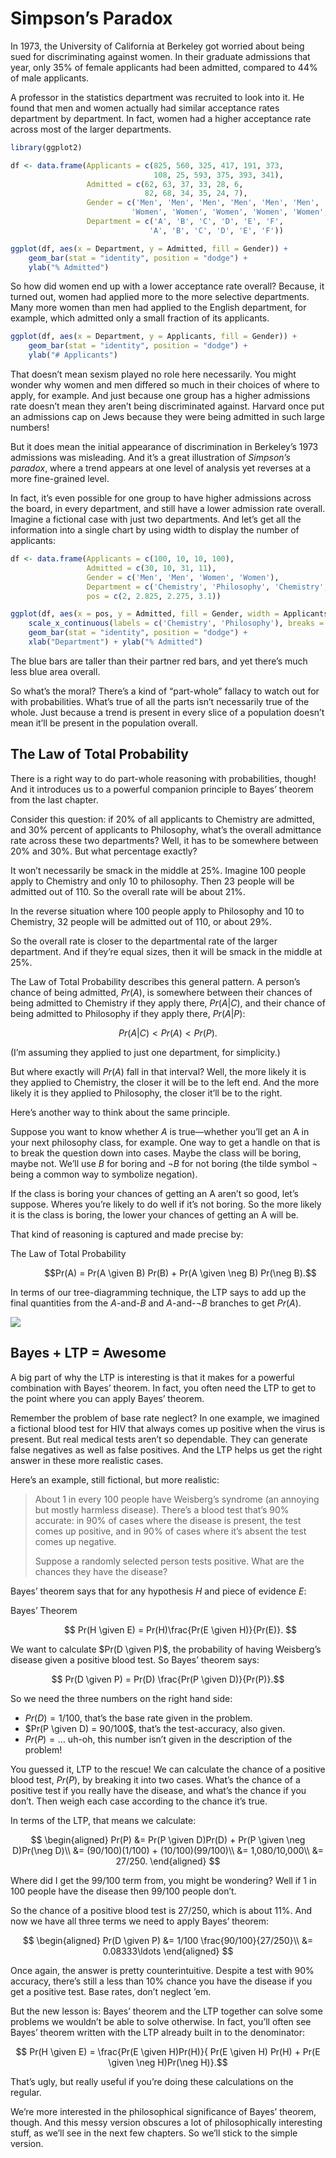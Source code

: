 # Simpson's Paradox

In 1973, the University of California at Berkeley got worried about being sued for discriminating against women. In their graduate admissions that year, only 35% of female applicants had been admitted, compared to 44% of male applicants.

A professor in the statistics department was recruited to look into it. He found that men and women actually had similar acceptance rates department by department. In fact, women had a higher acceptance rate across most of the larger departments.

```r
library(ggplot2)

df <- data.frame(Applicants = c(825, 560, 325, 417, 191, 373,
                                108, 25, 593, 375, 393, 341),
                 Admitted = c(62, 63, 37, 33, 28, 6,
                              82, 68, 34, 35, 24, 7),
                 Gender = c('Men', 'Men', 'Men', 'Men', 'Men', 'Men',
                           'Women', 'Women', 'Women', 'Women', 'Women', 'Women'),
                 Department = c('A', 'B', 'C', 'D', 'E', 'F',
                               'A', 'B', 'C', 'D', 'E', 'F'))

ggplot(df, aes(x = Department, y = Admitted, fill = Gender)) +
    geom_bar(stat = "identity", position = "dodge") +
    ylab("% Admitted")
```

So how did women end up with a lower acceptance rate overall? Because, it turned out, women had applied more to the more selective departments. Many more women than men had applied to the English department, for example, which admitted only a small fraction of its applicants.

```r
ggplot(df, aes(x = Department, y = Applicants, fill = Gender)) +
    geom_bar(stat = "identity", position = "dodge") +
    ylab("# Applicants")
```

That doesn't mean sexism played no role here necessarily. You might wonder why women and men differed so much in their choices of where to apply, for example. And just because one group has a higher admissions rate doesn't mean they aren't being discriminated against. Harvard once put an admissions cap on Jews because they were being admitted in such large numbers!

But it does mean the initial appearance of discrimination in Berkeley's 1973 admissions was misleading. And it's a great illustration of *Simpson's paradox*, where a trend appears at one level of analysis yet reverses at a more fine-grained level.

In fact, it's even possible for one group to have higher admissions across the board, in every department, and still have a lower admission rate overall. Imagine a fictional case with just two departments. And let's get all the information into a single chart by using width to display the number of applicants:

```r
df <- data.frame(Applicants = c(100, 10, 10, 100),
                 Admitted = c(30, 10, 31, 11),
                 Gender = c('Men', 'Men', 'Women', 'Women'),
                 Department = c('Chemistry', 'Philosophy', 'Chemistry', 'Philosophy'),
                 pos = c(2, 2.825, 2.275, 3.1))

ggplot(df, aes(x = pos, y = Admitted, fill = Gender, width = Applicants / 200)) +
    scale_x_continuous(labels = c('Chemistry', 'Philosophy'), breaks = c(2, 3)) +
    geom_bar(stat = "identity", position = "dodge") +
    xlab("Department") + ylab("% Admitted")
```

The blue bars are taller than their partner red bars, and yet there's much less blue area overall.

So what's the moral? There's a kind of "part-whole" fallacy to watch out for with probabilities. What's true of all the parts isn't necessarily true of the whole. Just because a trend is present in every slice of a population doesn't mean it'll be present in the population overall.


## The Law of Total Probability

There is a right way to do part-whole reasoning with probabilities, though! And it introduces us to a powerful companion principle to Bayes' theorem from the last chapter.

Consider this question: if 20% of all applicants to Chemistry are admitted, and 30% percent of applicants to Philosophy, what's the overall admittance rate across these two departments? Well, it has to be somewhere between 20% and 30%. But what percentage exactly?

It won't necessarily be smack in the middle at 25%. Imagine 100 people apply to Chemistry and only 10 to philosophy. Then 23 people will be admitted out of 110. So the overall rate will be about 21%.

In the reverse situation where 100 people apply to Philosophy and 10 to Chemistry, 32 people will be admitted out of 110, or about 29%.

So the overall rate is closer to the departmental rate of the larger department. And if they're equal sizes, then it will be smack in the middle at 25%.

The Law of Total Probability describes this general pattern. A person's chance of being admitted, $Pr(A)$, is somewhere between their chances of being admitted to Chemistry if they apply there, $Pr(A|C)$, and their chance of being admitted to Philosophy if they apply there, $Pr(A|P)$:

$$ Pr(A|C) < Pr(A) < Pr(P). $$

(I'm assuming they applied to just one department, for simplicity.)

But where exactly will $Pr(A)$ fall in that interval? Well, the more likely it is they applied to Chemistry, the closer it will be to the left end. And the more likely it is they applied to Philosophy, the closer it'll be to the right.

Here's another way to think about the same principle.

Suppose you want to know whether $A$ is true---whether you'll get an A in your next philosophy class, for example. One way to get a handle on that is to break the question down into cases. Maybe the class will be boring, maybe not. We'll use $B$ for boring and $\neg B$ for not boring (the tilde symbol $\neg$ being a common way to symbolize negation).

If the class is boring your chances of getting an A aren't so good, let's suppose. Wheres you're likely to do well if it's not boring. So the more likely it is the class is boring, the lower your chances of getting an A will be.

That kind of reasoning is captured and made precise by:

The Law of Total Probability

:  $$Pr(A) = Pr(A \given B) Pr(B) + Pr(A \given \neg B) Pr(\neg B).$$

In terms of our tree-diagramming technique, the LTP says to add up the final quantities from the $A$-and-$B$ and $A$-and-$\neg B$ branches to get $Pr(A)$.

![](img/LTP-Tree.png)


## Bayes + LTP = Awesome

A big part of why the LTP is interesting is that it makes for a powerful combination with Bayes' theorem. In fact, you often need the LTP to get to the point where you can apply Bayes' theorem.

Remember the problem of base rate neglect? In one example, we imagined a fictional blood test for HIV that always comes up positive when the virus is present. But real medical tests aren't so dependable. They can generate false negatives as well as false positives. And the LTP helps us get the right answer in these more realistic cases.

Here's an example, still fictional, but more realistic:

> About 1 in every 100 people have Weisberg's syndrome (an annoying but mostly harmless disease). There's a blood test that's 90% accurate: in 90% of cases where the disease is present, the test comes up positive, and in 90% of cases where it's absent the test comes up negative.
>
> Suppose a randomly selected person tests positive. What are the chances they have the disease?

Bayes' theorem says that for any hypothesis $H$ and piece of evidence $E$:

Bayes' Theorem

:    $$ Pr(H \given E) = Pr(H)\frac{Pr(E \given H)}{Pr(E)}. $$

We want to calculate $Pr(D \given P)$, the probability of having Weisberg's disease given a positive blood test. So Bayes' theorem says:

$$ Pr(D \given P) = Pr(D) \frac{Pr(P \given D)}{Pr(P)}.$$

So we need the three numbers on the right hand side:

- $Pr(D) = 1/100$, that's the base rate given in the problem.
- $Pr(P \given D) = 90/100$, that's the test-accuracy, also given.
- $Pr(P) = \ldots$ uh-oh, this number isn't given in the description of the problem!

You guessed it, LTP to the rescue! We can calculate the chance of a positive blood test, $Pr(P)$, by breaking it into two cases. What's the chance of a positive test if you really have the disease, and what's the chance if you don't. Then weigh each case according to the chance it's true.

In terms of the LTP, that means we calculate:

$$
\begin{aligned}
  Pr(P) &= Pr(P \given D)Pr(D) + Pr(P \given \neg D)Pr(\neg D)\\
        &= (90/100)(1/100) + (10/100)(99/100)\\
        &= 1,080/10,000\\
        &= 27/250.
\end{aligned}
$$

Where did I get the 99/100 term from, you might be wondering? Well if 1 in 100 people have the disease then 99/100 people don't.

So the chance of a positive blood test is 27/250, which is about 11%. And now we have all three terms we need to apply Bayes' theorem:

$$
\begin{aligned}
Pr(D \given P) &= 1/100 \frac{90/100}{27/250}\\
               &= 0.08333\ldots
\end{aligned}
$$

Once again, the answer is pretty counterintuitive. Despite a test with 90% accuracy, there's still a less than 10% chance you have the disease if you get a positive test. Base rates, don't neglect 'em.

But the new lesson is: Bayes' theorem and the LTP together can solve some problems we wouldn't be able to solve otherwise. In fact, you'll often see Bayes' theorem written with the LTP already built in to the denominator:

$$ Pr(H \given E) = \frac{Pr(E \given H)Pr(H)}{ Pr(E \given H) Pr(H) + Pr(E \given \neg H)Pr(\neg H)}.$$

That's ugly, but really useful if you're doing these calculations on the regular.

We're more interested in the philosophical significance of Bayes' theorem, though. And this messy version obscures a lot of philosophically interesting stuff, as we'll see in the next few chapters. So we'll stick to the simple version.
